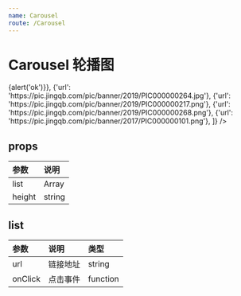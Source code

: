 ```yaml
---
name: Carousel
route: /Carousel
---
```



# Carousel 轮播图

<Playground>
    <Carousel 
      height="8rem"
      list={[
        {'url': 'https://pic.jingqb.com/pic/banner/2019/PIC000000274.jpg', 'onClick': ()=>{alert('ok')}}, 
        {'url': 'https://pic.jingqb.com/pic/banner/2019/PIC000000264.jpg'},
        {'url': 'https://pic.jingqb.com/pic/banner/2019/PIC000000217.png'},
        {'url': 'https://pic.jingqb.com/pic/banner/2019/PIC000000268.png'},
        {'url': 'https://pic.jingqb.com/pic/banner/2017/PIC000000101.png'},
      ]}
    />
</Playground>


## props
| 参数 | 说明  |
| :--- | :---- |
| list | Array |
| height | string |



## list
|  参数   |   说明   |   类型   |
| :------ | :------- | :------- |
| url     | 链接地址 | string   |
| onClick | 点击事件 | function |